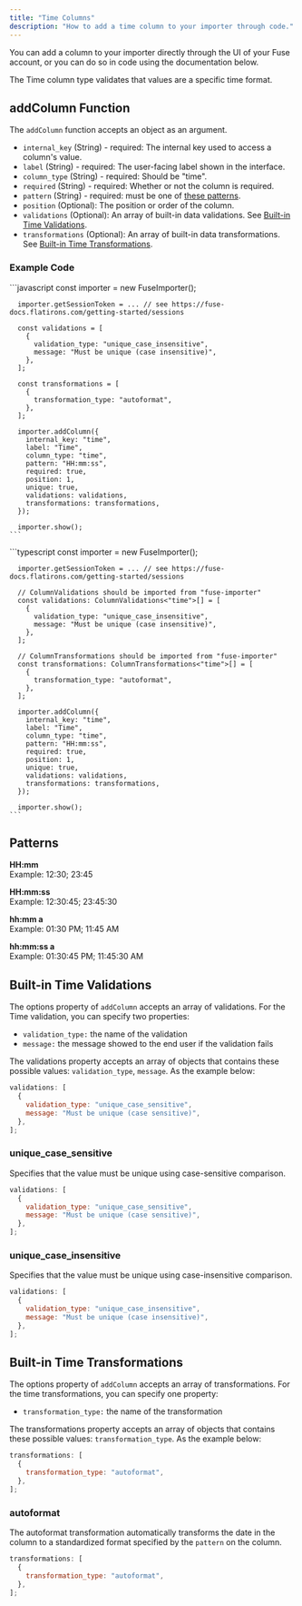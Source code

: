 ```yaml
---
title: "Time Columns"
description: "How to add a time column to your importer through code."
---
```


You can add a column to your importer directly through the UI of your Fuse account, or you can do so in code using the documentation below.

The Time column type validates that values are a specific time format.

## addColumn Function

The `addColumn` function accepts an object as an argument.

- `internal_key` (String) - required: The internal key used to access a column's value.
- `label` (String) - required: The user-facing label shown in the interface.
- `column_type` (String) - required: Should be "time".
- `required` (String) - required: Whether or not the column is required.
- `pattern` (String) - required: must be one of [these patterns](#patterns).
- `position` (Optional): The position or order of the column.
- `validations` (Optional): An array of built-in data validations. See [Built-in Time Validations](#built-in-time-validations).
- `transformations` (Optional): An array of built-in data transformations. See [Built-in Time Transformations](#built-in-time-transformations).

### Example Code

<Tabs>
  <Tab title="JavaScript">
    ```javascript
      const importer = new FuseImporter();

      importer.getSessionToken = ... // see https://fuse-docs.flatirons.com/getting-started/sessions

      const validations = [
        {
          validation_type: "unique_case_insensitive",
          message: "Must be unique (case insensitive)",
        },
      ];

      const transformations = [
        {
          transformation_type: "autoformat",
        },
      ];

      importer.addColumn({
        internal_key: "time",
        label: "Time",
        column_type: "time",
        pattern: "HH:mm:ss",
        required: true,
        position: 1,
        unique: true,
        validations: validations,
        transformations: transformations,
      });

      importer.show();
    ```

  </Tab>
  <Tab title="TypeScript">
    ```typescript
      const importer = new FuseImporter();

      importer.getSessionToken = ... // see https://fuse-docs.flatirons.com/getting-started/sessions

      // ColumnValidations should be imported from "fuse-importer"
      const validations: ColumnValidations<"time">[] = [
        {
          validation_type: "unique_case_insensitive",
          message: "Must be unique (case insensitive)",
        },
      ];

      // ColumnTransformations should be imported from "fuse-importer"
      const transformations: ColumnTransformations<"time">[] = [
        {
          transformation_type: "autoformat",
        },
      ];

      importer.addColumn({
        internal_key: "time",
        label: "Time",
        column_type: "time",
        pattern: "HH:mm:ss",
        required: true,
        position: 1,
        unique: true,
        validations: validations,
        transformations: transformations,
      });

      importer.show();
    ```

  </Tab>
</Tabs>

## Patterns

**HH:mm**<br/>
Example: 12:30; 23:45

**HH:mm:ss**<br/>
Example: 12:30:45; 23:45:30

**hh:mm a**<br/>
Example: 01:30 PM; 11:45 AM

**hh:mm:ss a**<br/>
Example: 01:30:45 PM; 11:45:30 AM

## Built-in Time Validations

The options property of `addColumn` accepts an array of validations. For the Time validation, you can specify two properties:

- `validation_type:` the name of the validation
- `message:` the message showed to the end user if the validation fails

The validations property accepts an array of objects that contains these possible values: `validation_type`, `message`. As the example below:

```javascript
validations: [
  {
    validation_type: "unique_case_sensitive",
    message: "Must be unique (case sensitive)",
  },
];
```

### unique_case_sensitive

Specifies that the value must be unique using case-sensitive comparison.

```javascript
validations: [
  {
    validation_type: "unique_case_sensitive",
    message: "Must be unique (case sensitive)",
  },
];
```

### unique_case_insensitive

Specifies that the value must be unique using case-insensitive comparison.

```javascript
validations: [
  {
    validation_type: "unique_case_insensitive",
    message: "Must be unique (case insensitive)",
  },
];
```

## Built-in Time Transformations

The options property of `addColumn` accepts an array of transformations. For the time transformations, you can specify one property:

- `transformation_type:` the name of the transformation

The transformations property accepts an array of objects that contains these possible values: `transformation_type`. As the example below:

```javascript
transformations: [
  {
    transformation_type: "autoformat",
  },
];
```

### autoformat

The autoformat transformation automatically transforms the date in the column to a standardized format specified by the `pattern` on the column.

```javascript
transformations: [
  {
    transformation_type: "autoformat",
  },
];
```
